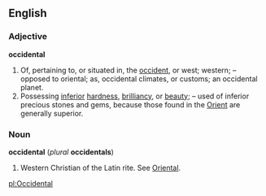 ==English==
===Adjective===
'''occidental'''
#Of, pertaining to, or situated in, the [[occident]], or west; western; – opposed to oriental; as, occidental climates, or customs; an occidental planet.
#Possessing [[inferior]] [[hardness]], [[brilliancy]], or [[beauty]]; – used of inferior precious stones and gems, because those found in the [[Orient]] are generally superior.

===Noun===
'''occidental''' (''plural'' '''occidentals''')
#Western Christian of the Latin rite. See [[Oriental]].

[[pl:Occidental]]